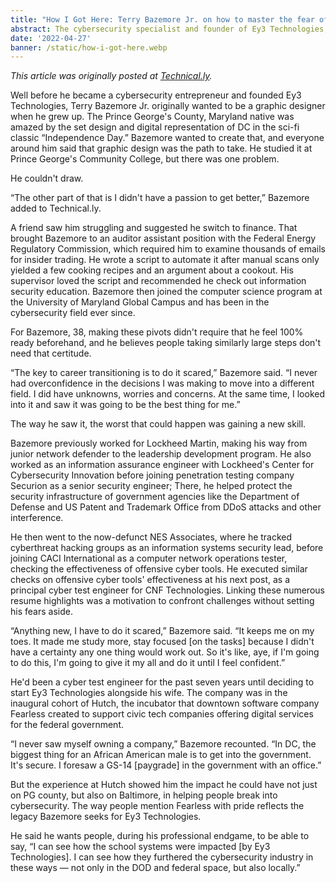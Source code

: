 ```yaml
---
title: "How I Got Here: Terry Bazemore Jr. on how to master the fear of transition"
abstract: The cybersecurity specialist and founder of Ey3 Technologies, part of the local Hutch incubator's inaugural cohort, tells Technical.ly how he went from graphic design to finance to cybersecurity.
date: '2022-04-27'
banner: /static/how-i-got-here.webp
---
```


*This article was originally posted at [Technical.ly](https://technical.ly/startups/terry-bazemore-jr-ey3-transition/).*

Well before he became a cybersecurity entrepreneur and founded Ey3 Technologies, Terry Bazemore Jr. originally wanted to be a graphic designer when he grew up.
The Prince George's County, Maryland native was amazed by the set design and digital representation of DC in the sci-fi classic “Independence Day.” Bazemore wanted to create that, and everyone around him said that graphic design was the path to take. He studied it at Prince George's Community College, but there was one problem.

He couldn't draw.

“The other part of that is I didn't have a passion to get better,” Bazemore added to Technical.ly. 

A friend saw him struggling and suggested he switch to finance. That brought Bazemore to an auditor assistant position with the Federal Energy Regulatory Commission, which required him to examine thousands of emails for insider trading. He wrote a script to automate it after manual scans only yielded a few cooking recipes and an argument about a cookout. His supervisor loved the script and recommended he check out information security education. Bazemore then joined the computer science program at the University of Maryland Global Campus and has been in the cybersecurity field ever since.

For Bazemore, 38, making these pivots didn't require that he feel 100% ready beforehand, and he believes people taking similarly large steps don't need that certitude.

“The key to career transitioning is to do it scared,” Bazemore said. “I never had overconfidence in the decisions I was making to move into a different field. I did have unknowns, worries and concerns. At the same time, I looked into it and saw it was going to be the best thing for me.”

The way he saw it, the worst that could happen was gaining a new skill.

Bazemore previously worked for Lockheed Martin, making his way from junior network defender to the leadership development program. He also worked as an information assurance engineer with Lockheed's Center for Cybersecurity Innovation before joining penetration testing company Securion as a senior security engineer; There, he helped protect the security infrastructure of government agencies like the Department of Defense and US Patent and Trademark Office from DDoS attacks and other interference.

He then went to the now-defunct  NES Associates, where he tracked cyberthreat hacking groups as an information systems security lead, before joining  CACI International as a computer network operations tester, checking the effectiveness of offensive cyber tools. He executed similar checks on offensive cyber tools' effectiveness at his next post, as a principal cyber test engineer for  CNF Technologies. Linking these numerous resume highlights was a motivation to confront challenges without setting his fears aside.

“Anything new, I have to do it scared,” Bazemore said. “It keeps me on my toes. It made me study more, stay focused [on the tasks] because I didn't have a certainty any one thing would work out. So it's like, aye, if I'm going to do this, I'm going to give it my all and do it until I feel confident.”

He'd been a cyber test engineer for the past seven years until deciding to start Ey3 Technologies alongside his wife. The company was in the inaugural cohort of Hutch, the incubator that downtown software company Fearless created to support civic tech companies offering digital services for the federal government.

“I never saw myself owning a company,” Bazemore recounted. “In DC, the biggest thing for an African American male is to get into the government. It's secure. I foresaw a GS-14 [paygrade] in the government with an office.”

But the experience at Hutch showed him the impact he could have not just on PG county, but also on Baltimore, in helping people break into cybersecurity. The way people mention Fearless with pride reflects the legacy Bazemore seeks for Ey3 Technologies.

He said he wants people, during his professional endgame, to be able to say, “I can see how the school systems were impacted [by Ey3 Technologies]. I can see how they furthered the cybersecurity industry in these ways — not only in the DOD and federal space, but also locally.”